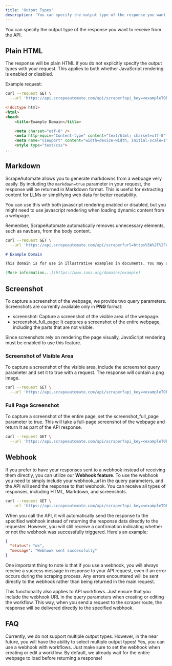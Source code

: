 ```yaml
---
title: 'Output Types'
description: 'You can specify the output type of the response you want to receive from the API.'
---
```


You can specify the output type of the response you want to receive from the API.

## Plain HTML

The response will be plain HTML if you do not explicitly specify the output types with your request. This applies to both whether JavaScript rendering is enabled or disabled.

Example request:

```bash
curl --request GET \
  --url 'https://api.scrapeautomate.com/api/scraper?api_key=<exampleTOken>&render=false&url=https%3A%2F%2Fexample.com%2F'
```

```html
<!doctype html>
<html>
<head>
    <title>Example Domain</title>

    <meta charset="utf-8" />
    <meta http-equiv="Content-type" content="text/html; charset=utf-8" />
    <meta name="viewport" content="width=device-width, initial-scale=1" />
    <style type="text/css">
...
```

## Markdown

ScrapeAutomate allows you to generate markdowns from a webpage very easily. By including the `markdown=true` parameter in your request, the response will be returned in Markdown format. This is useful for extracting content for LLMs or simplifying web data for better readability.

You can use this with both javascript rendering enabled or disabled, but you might need to use javascript rendering when loading dynamic content from a webpage.

Remember, ScrapeAutomate automatically removes unnecessary elements, such as navbars, from the body content.

```bash
curl --request GET \
  --url 'https://api.scrapeautomate.com/api/scraper?url=https%3A%2F%2Fexample.com%2F&api_key=<exampleTOken>&markdown=true'
```

```md
# Example Domain

This domain is for use in illustrative examples in documents. You may use this domain in literature without prior coordination or asking for permission.

[More information...](https://www.iana.org/domains/example)
```

## Screenshot

To capture a screenshot of the webpage, we provide two query parameters. Screenshots are currently available only in **PNG** format:

- screenshot: Capture a screenshot of the visible area of the webpage.
- screenshot_full_page: It captures a screenshot of the entire webpage, including the parts that are not visible.

Since screenshots rely on rendering the page visually, JavaScript rendering must be enabled to use this feature.

### Screenshot of Visible Area

To capture a screenshot of the visible area, include the screenshot query parameter and set it to true with a request. The response will contain a png image.

```bash
curl --request GET \
  --url 'https://api.scrapeautomate.com/api/scraper?api_key=<exampleTOken>&render=true&url=https%3A%2F%2Fexample.com%2F&screenshot=true'
```

### Full Page Screenshot

To capture a screenshot of the entire page, set the screenshot_full_page parameter to true. This will take a full-page screenshot of the webpage and return it as part of the API response.

```bash
curl --request GET \
  --url 'https://api.scrapeautomate.com/api/scraper?api_key=<exampleTOken>&render=true&url=https%3A%2F%2Fexample.com%2F&screenshot_full_page=true'
```

## Webhook

If you prefer to have your responses sent to a webhook instead of receiving them directly, you can utilize our **Webhook feature**. To use the webhook you need to simply include your webhook_url in the query parameters, and the API will send the response to that webhook. You can receive all types of responses, including HTML, Markdown, and screenshots.

```bash
curl --request GET \
  --url 'https://api.scrapeautomate.com/api/scraper?api_key=<exampleTOken>&render=true&url=https%253A%252F%252Fexample.com%252Fees&config=%7B%22window_width%22%3A1920%2C%22window_height%22%3A1080%7D&webhook_url=https%3A%2F%2Fwebhook.site%2F7132edb4-8590-4bc0-9055-30e2153936d1'
```

When you call the API, it will automatically send the response to the specified webhook instead of returning the response data directly to the requester. However, you will still receive a confirmation indicating whether or not the webhook was successfully triggered. Here's an example:

```json
{
  "status": "ok",
  "message": "Webhook sent successfully"
}
```

One important thing to note is that if you use a webhook, you will always receive a success message in response to your API request, even if an error occurs during the scraping process. Any errors encountered will be sent directly to the webhook rather than being returned in the main request.

This functionality also applies to API workflows. Just ensure that you include the webhook URL in the query parameters when creating or editing the workflow. This way, when you send a request to the scraper route, the response will be delivered directly to the specified webhook.

## FAQ

<AccordionGroup>

<Accordion title="Can I use multiple output types?">
  Currently, we do not support multiple output types. However, in the near
  future, you will have the ability to select multiple output types!
</Accordion>

<Accordion title="Can I use a webhook with API workflows?">
  Yes, you can use a webhook with workflows. Just make sure to set the webhook
  when creating or edit a workflow.
</Accordion>

<Accordion title="How can I ensure that the entire webpage has loaded before returning an response?">
  By default, we already wait for the entire webpage to load before returning a
  response!
</Accordion>

</AccordionGroup>
